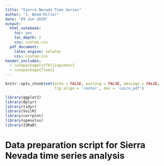 ```yaml
---
title: "Sierra Nevada Time Series"
author: "J. Beem-Miller"
date: "09 Jun 2020"
output:
  html_notebook:
    toc: yes
    toc_depth: 2
    css: custom.css
  pdf_document:
    latex_engine: xelatex
    css: custom.css
header_includes:
  - \usepackage[utf8]{inputenc}
  - \usepackage{float}
---
```

```r
knitr::opts_chunk$set(echo = FALSE, warning = FALSE, message = FALSE,
                      fig.align = 'center', dev = 'cairo_pdf')
```

```r
library(ggplot2)
library(dplyr)
library(tidyr)
library(SoilR)
library(corrplot)
library(openxlsx)
library(ISRaD)
```

# Data preparation script for Sierra Nevada time series analysis
